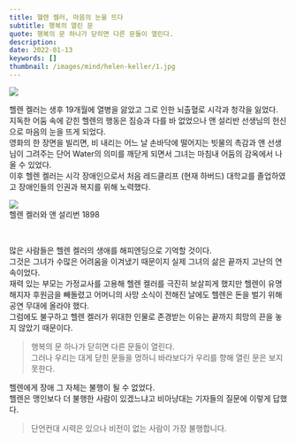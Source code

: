 ```yaml
---
title: 헬렌 켈러, 마음의 눈을 뜨다
subtitle: 행복의 열린 문
quote: 행복의 문 하나가 닫히면 다른 문들이 열린다.
description: 
date: 2022-01-13
keywords: []
thumbnail: /images/mind/helen-keller/1.jpg
---
```


![](/images/mind/helen-keller/1.jpg)

헬렌 켈러는 생후 19개월에 열병을 앓았고 그로 인한 뇌출혈로 시각과 청각을 잃었다.  
지독한 어둠 속에 갇힌 헬렌의 행동은 짐승과 다를 바 없었으나 앤 설리반 선생님의 헌신으로 마음의 눈을 뜨게 되었다.  
영화의 한 장면을 빌리면, 비 내리는 어느 날 손바닥에 떨어지는 빗물의 촉감과 앤 선생님이 그려주는 단어 Water의 의미를 깨닫게 되면서 그녀는 마침내 어둠의 감옥에서 나올 수 있었다.  
이후 헬렌 켈러는 시각 장애인으로서 처음 레드클리프 (현재 하버드) 대학교를 졸업하였고 장애인들의 인권과 복지를 위해 노력했다.  

![](https://firebasestorage.googleapis.com/v0/b/mind-kr.appspot.com/o/img%2F79-4.jpg?alt=media&token=207cb156-ed39-4fe3-af05-898411e9ccca)  
헬렌 켈러와 앤 설리번 1898

  

많은 사람들은 헬렌 켈러의 생애를 해피엔딩으로 기억할 것이다.  
그것은 그녀가 수많은 어려움을 이겨냈기 때문이지 실제 그녀의 삶은 끝까지 고난의 연속이었다.  
재력 있는 부모는 가정교사를 고용해 헬렌 켈러를 극진히 보살피게 했지만 헬렌이 유명해지자 후원금을 빼돌렸고 어머니의 사망 소식이 전해진 날에도 헬렌은 돈을 벌기 위해 공연 무대에 올라야 했다.  
그럼에도 불구하고 헬렌 켈러가 위대한 인물로 존경받는 이유는 끝까지 희망의 끈을 놓지 않았기 때문이다.  

> 행복의 문 하나가 닫히면 다른 문들이 열린다.  
> 그러나 우리는 대게 닫힌 문들을 멍하니 바라보다가 우리를 향해 열린 문은 보지 못한다.

헬렌에게 장애 그 자체는 불행이 될 수 없었다.  
헬렌은 맹인보다 더 불행한 사람이 있겠느냐고 비아냥대는 기자들의 질문에 이렇게 답했다.

> 단언컨대 시력은 있으나 비전이 없는 사람이 가장 불행합니다.